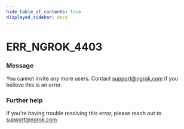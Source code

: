 ```yaml
---
hide_table_of_contents: true
displayed_sidebar: docs
---
```



# ERR_NGROK_4403

### Message

You cannot invite any more users. Contact support@ngrok.com if you believe this is an error.

<ErrorDetails error="err_ngrok_4403" />

### Further help

If you're having trouble resolving this error, please reach out to [support@ngrok.com](mailto:support@ngrok.com?subject=Help%20with%20ERR_NGROK_4403)
